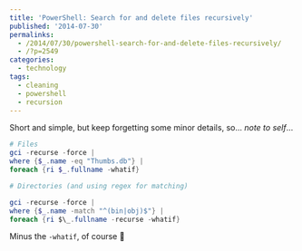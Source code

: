 ```yaml
---
title: 'PowerShell: Search for and delete files recursively'
published: '2014-07-30'
permalinks:
  - /2014/07/30/powershell-search-for-and-delete-files-recursively/
  - /?p=2549
categories:
  - technology
tags:
  - cleaning
  - powershell
  - recursion
---
```


Short and simple, but keep forgetting some minor details, so... <em>note to self</em>...

```powershell
# Files
gci -recurse -force |
where {$_.name -eq "Thumbs.db"} |
foreach {ri $_.fullname -whatif}

# Directories (and using regex for matching)

gci -recurse -force |
where {$_.name -match "^(bin|obj)$"} |
foreach {ri $\_.fullname -recurse -whatif}
```

Minus the `-whatif`, of course 🙂
